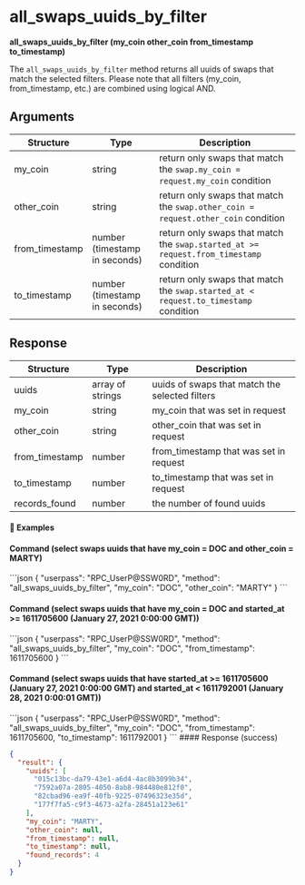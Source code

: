 
# all\_swaps\_uuids\_by\_filter

**all\_swaps\_uuids\_by\_filter (my\_coin other\_coin from\_timestamp to\_timestamp)**

The `all_swaps_uuids_by_filter` method returns all uuids of swaps that match the selected filters. Please note that all filters (my\_coin, from\_timestamp, etc.) are combined using logical AND.

## Arguments

| Structure       | Type                          | Description                                                                            |
| --------------- | ----------------------------- | -------------------------------------------------------------------------------------- |
| my\_coin        | string                        | return only swaps that match the `swap.my_coin = request.my_coin` condition            |
| other\_coin     | string                        | return only swaps that match the `swap.other_coin = request.other_coin` condition      |
| from\_timestamp | number (timestamp in seconds) | return only swaps that match the `swap.started_at >= request.from_timestamp` condition |
| to\_timestamp   | number (timestamp in seconds) | return only swaps that match the `swap.started_at < request.to_timestamp` condition    |

## Response

| Structure       | Type             | Description                                    |
| --------------- | ---------------- | ---------------------------------------------- |
| uuids           | array of strings | uuids of swaps that match the selected filters |
| my\_coin        | string           | my\_coin that was set in request               |
| other\_coin     | string           | other\_coin that was set in request            |
| from\_timestamp | number           | from\_timestamp that was set in request        |
| to\_timestamp   | number           | to\_timestamp that was set in request          |
| records\_found  | number           | the number of found uuids                      |

#### 📌 Examples

#### Command (select swaps uuids that have my\_coin = DOC and other\_coin = MARTY)

<CodeGroup title="" tag="POST" label="all_swaps_uuids_by_filter" mm2MethodDecorate="true">
  ```json
  {
    "userpass": "RPC_UserP@SSW0RD",
    "method": "all_swaps_uuids_by_filter",
    "my_coin": "DOC",
    "other_coin": "MARTY"
  }
  ```
</CodeGroup>

#### Command (select swaps uuids that have my\_coin = DOC and started\_at >= 1611705600 (January 27, 2021 0:00:00 GMT))

<CodeGroup title="" tag="POST" label="all_swaps_uuids_by_filter" mm2MethodDecorate="true">
  ```json
  {
    "userpass": "RPC_UserP@SSW0RD",
    "method": "all_swaps_uuids_by_filter",
    "my_coin": "DOC",
    "from_timestamp": 1611705600
  }
  ```
</CodeGroup>

#### Command (select swaps uuids that have started\_at >= 1611705600 (January 27, 2021 0:00:00 GMT) and started\_at \< 1611792001 (January 28, 2021 0:00:01 GMT))

<CodeGroup title="" tag="POST" label="all_swaps_uuids_by_filter" mm2MethodDecorate="true">
  ```json
  {
    "userpass": "RPC_UserP@SSW0RD",
    "method": "all_swaps_uuids_by_filter",
    "my_coin": "DOC",
    "from_timestamp": 1611705600,
    "to_timestamp": 1611792001
  }
  ```
</CodeGroup>

<CollapsibleSection expandedText="Hide Response" collapsedText="Show Response">
  #### Response (success)

  ```json
  {
    "result": {
      "uuids": [
        "015c13bc-da79-43e1-a6d4-4ac8b3099b34",
        "7592a07a-2805-4050-8ab8-984480e812f0",
        "82cbad96-ea9f-40fb-9225-07496323e35d",
        "177f7fa5-c9f3-4673-a2fa-28451a123e61"
      ],
      "my_coin": "MARTY",
      "other_coin": null,
      "from_timestamp": null,
      "to_timestamp": null,
      "found_records": 4
    }
  }
  ```
</CollapsibleSection>
